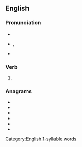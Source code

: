 ==English==

===Pronunciation===
* {{audio|en-us-leapt.ogg|Audio (US)|lang=en}}
* {{enPR|lĕpt}}, {{IPA|/lɛpt/|lang=en}}
* {{rhymes|ɛpt|lang=en}}

===Verb===
{{head|en|verb form}}

# {{en-past of|leap}}

===Anagrams===
* {{l|en|lepta}}
* {{l|en|Patel}}
* {{l|en|petal}}
* {{l|en|plate}}
* {{l|en|pleat}}
* {{l|en|tepal}}

[[Category:English 1-syllable words]]